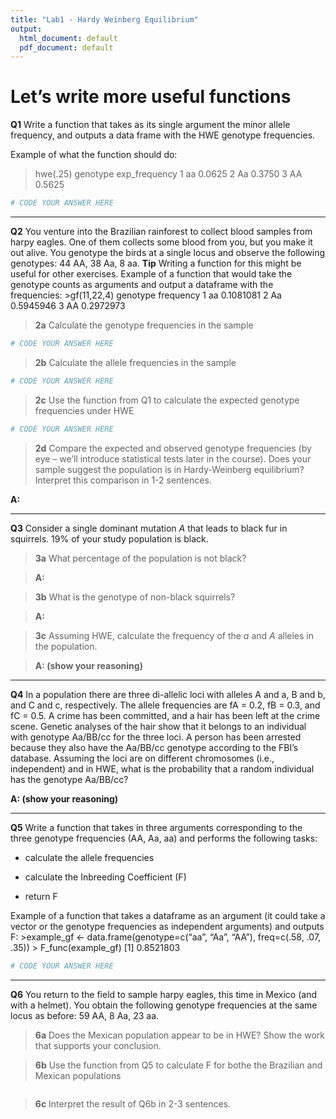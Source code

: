 ```yaml
---
title: "Lab1 - Hardy Weinberg Equilibrium"
output:
  html_document: default
  pdf_document: default
---
```


# Let's write more useful functions

**Q1** Write a function that takes as its single argument the minor allele frequency, and outputs a data frame with the HWE genotype frequencies.

Example of what the function should do:

> hwe(.25)
  genotype exp_frequency
1       aa        0.0625
2       Aa        0.3750
3       AA        0.5625

```r
# CODE YOUR ANSWER HERE
```

____________________________________________________________

**Q2** You venture into the Brazilian rainforest to collect blood samples from harpy eagles. One of them collects some blood from you, but you make it out alive. You genotype the birds at a single locus and observe the following genotypes: 44 AA, 38 Aa, 8 aa.
**Tip** Writing a function for this might be useful for other exercises. 
Example of a function that would take the genotype counts as arguments and output a dataframe with the frequencies:
>gf(11,22,4)
  genotype frequency
1       aa 0.1081081
2       Aa 0.5945946
3       AA 0.2972973

> **2a** Calculate the genotype frequencies in the sample

```r
# CODE YOUR ANSWER HERE
```

> **2b** Calculate the allele frequencies in the sample

```r
# CODE YOUR ANSWER HERE
```

> **2c** Use the function from Q1 to calculate the expected genotype frequencies under HWE

```r
# CODE YOUR ANSWER HERE
```

> **2d** Compare the expected and observed genotype frequencies (by eye – we’ll introduce statistical tests later in the course). Does your sample suggest the population is in Hardy-Weinberg equilibrium? Interpret this comparison in 1-2 sentences. 

**A:**

____________________________________________________________

**Q3** Consider a single dominant mutation *A* that leads to black fur in squirrels. 19% of your study population is black. 

> **3a** What percentage of the population is not black?

> **A:**

> **3b** What is the genotype of non-black squirrels?

> **A:**

> **3c** Assuming HWE, calculate the frequency of the *a* and *A* alleles in the population.

> **A: (show your reasoning)**

____________________________________________________________

 **Q4** In a population there are three di-allelic loci with alleles A and a, B and b, and C and c, respectively.  The allele frequencies are fA = 0.2, fB = 0.3, and fC = 0.5.  A crime has been committed, and a hair has been left at the crime scene. Genetic analyses of the hair show that it belongs to an individual with genotype Aa/BB/cc for the three loci.  A person has been arrested because they also have the Aa/BB/cc genotype according to the FBI’s database. Assuming the loci are on different chromosomes (i.e., independent) and in HWE, what is the probability that a random individual has the genotype Aa/BB/cc? 

**A: (show your reasoning)**

____________________________________________________________
 
 
**Q5** Write a function that takes in three arguments corresponding to the three genotype frequencies (AA, Aa, aa) and performs the following tasks:

- calculate the allele frequencies

- calculate the Inbreeding Coefficient (F)

- return F

Example of a function that takes a dataframe as an argument (it could take a vector or the genotype frequencies as independent arguments) and outputs F:
>example_gf <- data.frame(genotype=c("aa", "Aa", "AA"), freq=c(.58, .07, .35))
> F_func(example_gf)
[1] 0.8521803

```r
# CODE YOUR ANSWER HERE
```

____________________________________________________________

**Q6** You return to the field to sample harpy eagles, this time in Mexico (and with a helmet). You obtain the following genotype frequencies at the same locus as before: 59 AA, 8 Aa, 23 aa.

> **6a** Does the Mexican population appear to be in HWE? Show the work that supports your conclusion. 

> **6b** Use the function from Q5 to calculate F for bothe the Brazilian and Mexican populations

```r
```

> **6c** Interpret the result of Q6b in 2-3 sentences.
